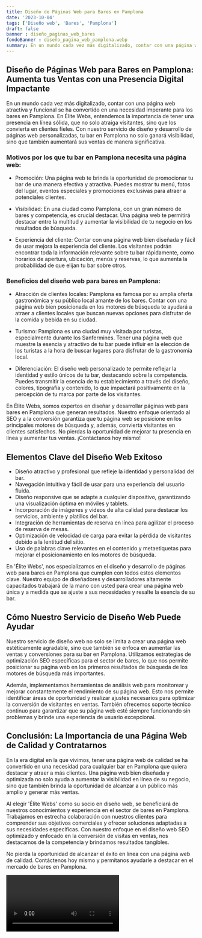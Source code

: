```yaml
---
title: Diseño de Páginas Web para Bares en Pamplona
date: '2023-10-04'
tags: ['Diseño web', 'Bares', 'Pamplona']
draft: false
banner : diseño_paginas_web_bares
fondoBanner : diseño_pagina_web_pamplona.webp
summary: En un mundo cada vez más digitalizado, contar con una página web atractiva y funcional se ha convertido en una necesidad imperante para los bares en Pamplona. En Élite Webs, entendemos la importancia de tener una presencia en línea sólida, que no solo atraiga visitantes, sino que los convierta en clientes fieles. Con nuestro servicio de diseño y desarrollo de páginas web personalizadas, tu bar en Pamplona no solo ganará visibilidad, sino que también aumentará sus ventas de manera significativa.
---
```


## Diseño de Páginas Web para Bares en Pamplona: Aumenta tus Ventas con una Presencia Digital Impactante

En un mundo cada vez más digitalizado, contar con una página web atractiva y funcional se ha convertido en una necesidad imperante para los bares en Pamplona. En Élite Webs, entendemos la importancia de tener una presencia en línea sólida, que no solo atraiga visitantes, sino que los convierta en clientes fieles. Con nuestro servicio de diseño y desarrollo de páginas web personalizadas, tu bar en Pamplona no solo ganará visibilidad, sino que también aumentará sus ventas de manera significativa.

### Motivos por los que tu bar en Pamplona necesita una página web:

- Promoción: Una página web te brinda la oportunidad de promocionar tu bar de una manera efectiva y atractiva. Puedes mostrar tu menú, fotos del lugar, eventos especiales y promociones exclusivas para atraer a potenciales clientes.

- Visibilidad: En una ciudad como Pamplona, con un gran número de bares y competencia, es crucial destacar. Una página web te permitirá destacar entre la multitud y aumentar la visibilidad de tu negocio en los resultados de búsqueda.

- Experiencia del cliente: Contar con una página web bien diseñada y fácil de usar mejora la experiencia del cliente. Los visitantes podrán encontrar toda la información relevante sobre tu bar rápidamente, como horarios de apertura, ubicación, menús y reservas, lo que aumenta la probabilidad de que elijan tu bar sobre otros.

### Beneficios del diseño web para bares en Pamplona:

- Atracción de clientes locales: Pamplona es famosa por su amplia oferta gastronómica y su público local amante de los bares. Contar con una página web bien posicionada en los motores de búsqueda te ayudará a atraer a clientes locales que buscan nuevas opciones para disfrutar de la comida y bebida en su ciudad.

- Turismo: Pamplona es una ciudad muy visitada por turistas, especialmente durante los Sanfermines. Tener una página web que muestre la esencia y atractivo de tu bar puede influir en la elección de los turistas a la hora de buscar lugares para disfrutar de la gastronomía local.

- Diferenciación: El diseño web personalizado te permite reflejar la identidad y estilo únicos de tu bar, destacando sobre la competencia. Puedes transmitir la esencia de tu establecimiento a través del diseño, colores, tipografía y contenido, lo que impactará positivamente en la percepción de tu marca por parte de los visitantes.

En Élite Webs, somos expertos en diseñar y desarrollar páginas web para bares en Pamplona que generan resultados. Nuestro enfoque orientado al SEO y a la conversión garantiza que tu página web se posicione en los principales motores de búsqueda y, además, convierta visitantes en clientes satisfechos. No pierdas la oportunidad de mejorar tu presencia en línea y aumentar tus ventas. ¡Contáctanos hoy mismo!

<GifSeo />

<Cta />

## Elementos Clave del Diseño Web Exitoso

- Diseño atractivo y profesional que refleje la identidad y personalidad del bar.
- Navegación intuitiva y fácil de usar para una experiencia del usuario fluida.
- Diseño responsive que se adapte a cualquier dispositivo, garantizando una visualización óptima en móviles y tablets.
- Incorporación de imágenes y videos de alta calidad para destacar los servicios, ambiente y platillos del bar.
- Integración de herramientas de reserva en línea para agilizar el proceso de reserva de mesas.
- Optimización de velocidad de carga para evitar la pérdida de visitantes debido a la lentitud del sitio.
- Uso de palabras clave relevantes en el contenido y metaetiquetas para mejorar el posicionamiento en los motores de búsqueda.

En 'Élite Webs', nos especializamos en el diseño y desarrollo de páginas web para bares en Pamplona que cumplen con todos estos elementos clave. Nuestro equipo de diseñadores y desarrolladores altamente capacitados trabajará de la mano con usted para crear una página web única y a medida que se ajuste a sus necesidades y resalte la esencia de su bar.

## Cómo Nuestro Servicio de Diseño Web Puede Ayudar

Nuestro servicio de diseño web no solo se limita a crear una página web estéticamente agradable, sino que también se enfoca en aumentar las ventas y conversiones para su bar en Pamplona. Utilizamos estrategias de optimización SEO específicas para el sector de bares, lo que nos permite posicionar su página web en los primeros resultados de búsqueda de los motores de búsqueda más importantes.

Además, implementamos herramientas de análisis web para monitorear y mejorar constantemente el rendimiento de su página web. Esto nos permite identificar áreas de oportunidad y realizar ajustes necesarios para optimizar la conversión de visitantes en ventas. También ofrecemos soporte técnico continuo para garantizar que su página web esté siempre funcionando sin problemas y brinde una experiencia de usuario excepcional.

## Conclusión: La Importancia de una Página Web de Calidad y Contratarnos

En la era digital en la que vivimos, tener una página web de calidad se ha convertido en una necesidad para cualquier bar en Pamplona que quiera destacar y atraer a más clientes. Una página web bien diseñada y optimizada no solo ayuda a aumentar la visibilidad en línea de su negocio, sino que también brinda la oportunidad de alcanzar a un público más amplio y generar más ventas.

Al elegir 'Élite Webs' como su socio en diseño web, se beneficiará de nuestros conocimientos y experiencia en el sector de bares en Pamplona. Trabajamos en estrecha colaboración con nuestros clientes para comprender sus objetivos comerciales y ofrecer soluciones adaptadas a sus necesidades específicas. Con nuestro enfoque en el diseño web SEO optimizado y enfocado en la conversión de visitas en ventas, nos destacamos de la competencia y brindamos resultados tangibles.

No pierda la oportunidad de alcanzar el éxito en línea con una página web de calidad. Contáctenos hoy mismo y permítanos ayudarle a destacar en el mercado de bares en Pamplona.

<Video />

<CtaBot job='Bares' city='Pamplona'/>

<Gmaps query='Pamplona+españa+maps' />